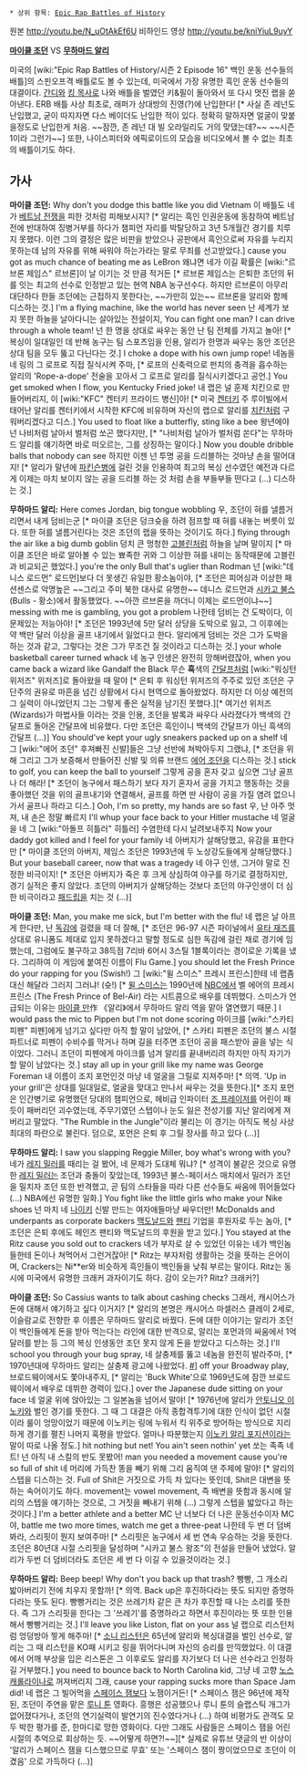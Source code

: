  * 상위 항목: [[Epic Rap Battles of History]]

{{{#!html
<object width="560" height="315"><param name="movie" value="//www.youtube.com/v/N_uOtAkEf6U?hl=ko_KR&amp;version=3"></param><param name="allowFullScreen" value="true"></param><param name="allowscriptaccess" value="always"></param><embed src="//www.youtube.com/v/N_uOtAkEf6U?hl=ko_KR&amp;version=3" type="application/x-shockwave-flash" width="560" height="315" allowscriptaccess="always" allowfullscreen="true"></embed></object>
}}}
원본 http://youtu.be/N_uOtAkEf6U
비하인드 영상 http://youtu.be/kniYiuL9uyY

'''[[마이클 조던]]''' VS '''[[무하마드 알리]]'''

미국의 [wiki:"Epic Rap Battles of History/시즌 2 Episode 16" 백인 운동 선수들의 배틀]의 스핀오프격 배틀로도 볼 수 있는데, 미국에서 가장 유명한 흑인 운동 선수들의 대결이다.
[[간디]]와 [[킹 목사]]로 나와 배틀을 벌였던 키&필이 돌아와서 또 다시 멋진 랩을 쏟아낸다.
ERB 배틀 사상 최초로, 래퍼가 상대방의 진영(?)에 난입한다! [* 사실 존 레넌도 난입했고, 굳이 따지자면  다스 베이더도 난입한 적이 있다. 정확히 말하자면 얼굴이 맞붙을정도로 난입한게 처음. ~~잠깐,  존 레넌 대 빌 오라일리도 거의 맞댔는데?~~  ~~시즌1이라 그런가~~]
또한, 나이스피터와 에픽로이드의 모습을 비디오에서 볼 수 없는 최초의 배틀이기도 하다.

== 가사 ==
'''마이클 조던:'''
Why don't you dodge this battle like you did Vietnam
이 배틀도 네가 [[베트남 전쟁]]을 피한 것처럼 피해보시지? [* 알리는 흑인 인권운동에 동참하여 베트남전에 반대하여 징병거부를 하다가 챔피언 자리를 박탈당하고 3년 5개월간 경기를 치루지 못했다. 이런 그의 결정은 많은 비판을 받았으나 공판에서 흑인으로써 자유를 누리지 못하는데 남의 자유를 위해 싸워야 하는가라는 말로 무죄를 선고받았다.]
cause you got as much chance of beating me as LeBron
왜냐면 네가 이길 확률은 [wiki:"르브론 제임스" 르브론]이 날 이기는 것 만큼 적거든 [* 르브론 제임스는 은퇴한 조던의 뒤를 잇는 최고의 선수로 인정받고 있는 현역 NBA 농구선수다. 하지만 르브론이 아무리 대단하다 한들 조던에는 근접하지 못한다는, ~~가만히 있는~~ 르브론을 알리와 함께 디스하는 것.]
I'm a flying machine, like the world has never seen
난 세계가 보지 못한 하늘을 날아다니는 살아있는 전설이지,
You can fight one man? I can drive through a whole team!
넌 한 명을 상대로 싸우는 동안 난 팀 전체를 가지고 놀아! [* 복싱이 일대일인 데 반해 농구는 팀 스포츠임을 인용, 알리가 한명과 싸우는 동안 조던은 상대 팀을 모두 뚫고 다닌다는 것.]
I choke a dope with his own jump rope!
네놈을 네 링의 그 로프로 직접 질식시켜 주마, [* 로프의 신축력으로 펀치의 충격을 흡수하는 알리의 'Rope-a-dope' 전술을 꼬아서 그 로프로 알리를 질식시키겠다고 공언.]
You get smoked when I flow, you Kentucky Fried joke!
내 랩은 널 훈제 치킨으로 만들어버리지, 이 [wiki:"KFC" 켄터키 프라이드 병신]아! [* 미국 [[켄터키]] 주 루이빌에서 태어난 알리를 켄터키에서 시작한 KFC에 비유하며 자신의 랩으로 알리를 [[치킨]]처럼 구워버리겠다고 디스.]
You used to float like a butterfly, sting like a bee
왕년에야 넌 나비처럼 날아서 벌처럼 쏘곤 했다지만, [* "나비처럼 날아가 벌처럼 쏜다"는 무하마드 알리를 얘기하면 바로 떠오르는, 그를 상징하는 말이다.]
Now you double dribble balls that nobody can see
하지만 이젠 넌 투명 공을 드리블하는 것마냥 손을 떨어대지! [* 알리가 말년에 [[파킨슨병]]에 걸린 것을 인용하여 최고의 복싱 선수였던 예전과 다르게 이제는 마치 보이지 않는 공을 드리블 하는 것 처럼 손을 부들부들 떤다고 (...) 디스하는 것.]


'''무하마드 알리:'''
Here comes Jordan, big tongue wobbling
우, 조던이 혀를 낼름거리면서 내게 덤비는군 [* 마이클 조던은 덩크슛을 하려 점프할 때 혀를 내놓는 버릇이 있다. 또한 혀를 낼름거린다는 것은 조던의 랩을 뜻하는 것이기도 하다.]
flying through the air like a big dumb goblin
덩치 큰 멍청한 [[고블린]]처럼 하늘을 날며 말이지 [* 마이클 조던은 바로 알아볼 수 있는 뾰족한 귀와 그 이상한 혀를 내미는 동작때문에 고블린과 비교되곤 했었다.]
you're the only Bull that's uglier than Rodman
넌 [wiki:"데니스 로드먼" 로드먼]보다 더 못생긴 유일한 황소놈이야, [* 조던은 피어싱과 이상한 패션센스로 악명높은 ~~그리고 주미 북한 대사로 유명한~~ 데니스 로드먼과 [[시카고 불스]](Bulls - 황소)에서 활동했었다. ~~아깐 르브론을 까더니 이제는 로드먼이냐~~]
messing with me is gambling, you got a problem
나한테 덤비는 건 도박이다, 이 문제있는 저능아야! [* 조던은 1993년에 5만 달러 상당을 도박으로 잃고, 그 이후에는 약 백만 달러 이상을 골프 내기에서 잃었다고 한다. 알리에게 덤비는 것은 그가 도박을 하는 것과 같고, 그렇다는 것은 그가 무조건 질 것이라고 디스하는 것.]
your whole basketball career turned whack
네 농구 인생은 완전히 망해버렸잖아,
when you came back a wizard like Gandalf the Black
무슨 '''흑'''색의 [[간달프]]처럼 [wiki:"워싱턴 위저즈" 위저즈]로 돌아왔을 때 말야 [* 은퇴 후 워싱턴 위저즈의 주주로 있던 조던은 구단주의 권유로 마흔을 넘긴 상황에서 다시 현역으로 돌아왔었다. 하지만 더 이상 예전의 그 실력이 아니었던지 그는 그렇게 좋은 실적을 남기진 못했다.][* 여기선 위저즈(Wizards)가 마법사들 이라는 것을 인용, 조던을 발록과 싸우다 사라졌다가 백색의 간달프로 돌아온 간달프에 비유했다. 다만 조던은 흑인이니 백색의 간달프가 아닌 흑색의 간달프 (...)]
You should've kept your ugly sneakers packed up on a shelf
네 그 [wiki:"에어 조던" 후져빠진 신발]들은 그냥 선반에 쳐박아두지 그랬냐, [* 조던을 위해 그리고 그가 보증해서 만들어진 신발 및 의류 브랜드 [[에어 조던]]을 디스하는 것.]
stick to golf, you can keep the ball to yourself
그렇게 공을 혼자 갖고 싶으면 그냥 골프나 더 해라! [* 조던이 농구에서 패스하기 보다 자기 혼자서 공을 가지고 행동하는 것을 좋아했던 것을 위의 골프내기와 연결해서, 골프를 하면 딴 사람이 공을 가질 염려 없으니 가서 골프나 하라고 디스.]
Ooh, I'm so pretty, my hands are so fast
우, 난 아주 멋져, 내 손은 정말 빠르지
I'll whup your face back to your Hitler mustache
네 얼굴을 네 그 [wiki:"아돌프 히틀러" 히틀러] 수염한테 다시 날려보내주지
Now your daddy got killed and I feel for your family
네 아버지가 살해당했고, 유감을 표한다만 [* 마이클 조던의 아버지, 제임스 조던은 1993년에 두 노상강도들에게 살해당했다.]
But your baseball career, now that was a tragedy
네 야구 인생, 그거야 말로 진정한 비극이지! [* 조던은 아버지가 죽은 후 크게 상심하여 야구를 하기로 결정하지만, 경기 실적은 좋지 않았다. 조던의 아버지가 살해당하는 것보다 조던의 야구인생이 더 심한 비극이라고 [[패드립]]을 치는 것 (...)]


'''마이클 조던:'''
Man, you make me sick, but I'm better with the flu!
네 랩은 날 아프게 한다만, 난 [[독감]]에 걸렸을 때 더 잘해, [* 조던은 96-97 시즌 파이널에서 [[유타 재즈]]를 상대로 유니폼도 제대로 입지 못하겠다고 말할 정도로 심한 독감에 걸린 채로 경기에 임했는데, 그럼에도 불구하고 38득점 7리바 6어시 3스틸 1블록이라는 경이로운 기록을 냈다. 그리하여 이 게임에 붙여진 이름이 Flu Game.]
you should let the Fresh Prince do your rapping for you (Swish!)
그 [wiki:"윌 스미스" 프레시 프린스]한테 네 랩좀 대신 해달라 그러지 그러냐! (슛!) [* [[윌 스미스]]는 1990년에 [[NBC]]에서 벨 에어의 프레시 프린스 (The Fresh Prince of Bel-Air) 라는 시트콤으로 배우를 데뷔했다. 스미스가 언급되는 이유는 [[마이클 만]]作 《알리》에서 무하마드 알리 역을 맡아 열연했기 때문.] 
I would pass the mic to Pippen but I'm not done scoring
마이크를 [wiki:"스카티 피펜" 피펜]에게 넘기고 싶다만 아직 할 말이 남았어, [* 스카티 피펜은 조던의 불스 시절 파트너로 피펜이 수비수를 막거나 하며 길을 터주면 조던이 공을 패스받아 골을 넣는 식이었다. 그러니 조던이 피펜에게 마이크를 넘겨 알리를 끝내버리려 하지만 아직 자기가 할 말이 남았다는 것.]
stay all up in your grill like my name was George Foreman
내 이름이 조지 포먼인것 마냥 네 얼굴을 그릴로 지져주마! [* 의역. 'Up in your grill'은 상대를 일대일로, 얼굴을 맞대고 만나서 싸우는 것을 뜻한다.][* 조지 포먼은 인간병기로 유명했던 당대의 챔피언으로, 헤비급 인파이터 [[조 프레이저]]를 어린이 패듯이 패버리던 괴수였는데, 주무기였던 스텝이나 눈도 잃은 전성기를 지난 알리에게 져버리고 말았다. "The Rumble in the Jungle"이라 불리는 이 경기는 아직도 복싱 사상 최대의 파란으로 불린다. 덤으로, 포먼은 은퇴 후 그릴 장사를 하고 있다 (...)] 


'''무하마드 알리:'''
I saw you slapping Reggie Miller, boy what's wrong with you?
네가 [[레지 밀러]]를 때리는 걸 봤어, 네 문제가 도대체 뭐냐? [* 성격이 불같은 것으로 유명한 [[레지 밀러]]는 조던과 충돌이 잦았는데, 1993년 불스-페이서스 매치에서 밀러가 조던을 밀치자 조던 또한 반격했고, 곧 팀의 스타들을 따라 다른 선수들도 싸움에 뛰어들었다 (...) NBA에선 유명한 일화.]
You fight like the little girls who make your Nike shoes
넌 마치 네 [[나이키]] 신발 만드는 여자애들마냥 싸우더만!
McDonalds and underpants as corporate backers
[[맥도날드]]와 [[팬티]] 기업을 후원자로 두는 놈아, [* 조던은 은퇴 후에도 헤인즈 팬티와 맥도날드의 후원을 받고 있다.]
You stayed at the Ritz cause you sold out to crackers
네가 부자로 살 수 있었던 이유는 네가 백인놈들한테 돈이나 쳐먹어서 그런거잖아! [* Ritz는 부자처럼 생활하는 것을 뜻하는 은어이며, Crackers는 Ni**er와 비슷하게 흑인들이 백인들을 낮춰 부르는 말이다. Ritz는 동시에 미국에서 유명한 크래커 과자이기도 하다. 감이 오는가? Ritz? 크래커?]


'''마이클 조던:'''
So Cassius wants to talk about cashing checks
그래서, 캐시어스가 돈에 대해서 얘기하고 싶다 이거지? [* 알리의 본명은 캐시어스 마셀러스 클레이 2세로, 이슬람교로 전향한 후 이름은 무하마드 알리로 바꿨다. 돈에 대한 이야기는 알리가 조던이 백인들에게 돈을 받아 먹는다는 라인에 대한 반격으로, 알리는 포먼과의 싸움에서 1억 달러를 받는 등 그의 복싱 인생동안 조던 못지 않게 돈을 받았다고 디스하는 것.]
I'll school you through your bug spray, 
네 살충제를 뚫고 네놈을 완전히 발라주마, [* 1970년대에 무하마드 알리는 살충제 광고에 나왔었다. [http://www.youtube.com/watch?v=XftrXVOZehQ&feature=youtu.be #]]
off your Broadway play, 
브로드웨이에서도 쫓아내주지, [* 알리는 'Buck White'으로 1969년도에 잠깐 브로드웨이에서 배우로 데뷔한 경력이 있다.]
over the Japanese dude sitting on your face
네 얼굴 위에 앉아있는 그 일본놈을 넘어서 말야! [* 1976년에 알리가 [[안토니오 이노키]]와 벌인 경기를 뜻한다. 그 때 그 대결은 아직 종합격투기에 대한 인식이 없던 시절이라 룰이 엉망이었기 때문에 이노키는 링에 누워서 킥 위주로 방어하는 방식으로 지리하게 경기를 펼친 나머지 혹평을 받았다. 얼마나 따분했는지 [[이노키 알리 포지션]]이라는 말이 따로 나올 정도.]
hit nothing but net! You ain't seen nothin' yet
쏘는 족족 네트! 넌 아직 내 스킬의 반도 못봤어!
man you needed a movement cause you're so full of shit
네 머리에 가득찬 똥을 빼기 위해 그리 움직여 댄 주제에 말야! [* 알리의 스텝을 디스하는 것. Full of Shit은 거짓으로 가득 차 있다는 뜻인데, Shit은 대변을 뜻하는 속어이기도 하다. movement는 vowel movement, 즉 배변을 뜻함과 동시에 알리의 스텝을 얘기하는 것으로, 그 거짓을 빼내기 위해 (...) 그렇게 스텝을 밟았다고 하는 것이다.]
I'm a better athlete and a better MC
난 너보다 더 나은 운동선수이자 MC야,
battle me two more times, watch me get a three-peat
나한테 두 번 더 덤벼봐라, 스리핏이 뭔지 보여주마! [* 스리핏은 농구에서 세 번 연속 우승하는 것을 뜻한다. 조던은 80년대 시절 스리핏을 달성하며 "시카고 불스 왕조"의 전설을 만들어 냈었다. 알리가 두번 더 덤비더라도 조던은 세 번 다 이길 수 있을것이라는 것.]


'''무하마드 알리:'''
Beep beep! Why don't you back up that trash?
빵빵, 그 개소리 밟아버리기 전에 치우지 못할까! [* 의역. Back up은 후진하다라는 뜻도 되지만 증명하다라는 뜻도 된다. 빵빵거리는 것은 쓰레기차 같은 큰 차가 후진할 때 나는 소리를 뜻한다. 즉 그가 스리핏을 한다는 그 '쓰레기'를 증명하라고 하면서 후진이라는 뜻 또한 인용해서 빵빵거리는 것.]
I'll leave you like Liston, flat on your ass
널 랩으로 리스턴처럼 엉덩방아 찧게 해주마! [* [[소니 리스턴]]은 65년에 알리와 복싱대결을 벌인 선수로, 알리는 그 때 리스턴을 KO패 시키고 링을 뛰어다니며 자신의 승리를 만끽했었다. 이 대결에서 어깨 부상을 입은 리스톤은 그 이후로도 알리를 자기보다 더 나은 선수라고 인정하길 거부했다.]
you need to bounce back to North Carolina kid,
그냥 네 고향 [[노스캐롤라이나]]로 꺼져버리지 그래,
cause your rapping sucks more than Space Jam did!
네 랩은 그 빌어먹을 [[스페이스 잼]]보다 노잼이거든! [* 스페이스 잼은 96년에 제작된, 조던이 주연을 맡은 [[루니 툰]] 영화다. 흥행은 성공했으나 루니 툰의 슬랩스틱 개그가 없어졌다거나, 조던의 연기실력이 발연기의 진수였다거나 (...) 하여 비평가도 관객도 모두 박한 평가를 준, 한마디로 망한 영화이다. 다만 그래도 사람들은 스페이스 잼을 어린 시절의 추억으로 회상하는 듯. ~~어떻게 하면?!~~][* 실제로 유튜브 댓글의 반 이상이 '알리가 스페이스 잼을 디스했으므로 무효' 또는 '스페이스 잼이 짱이었으므로 조던이 이겼음' 으로 가득하다 (…)]
